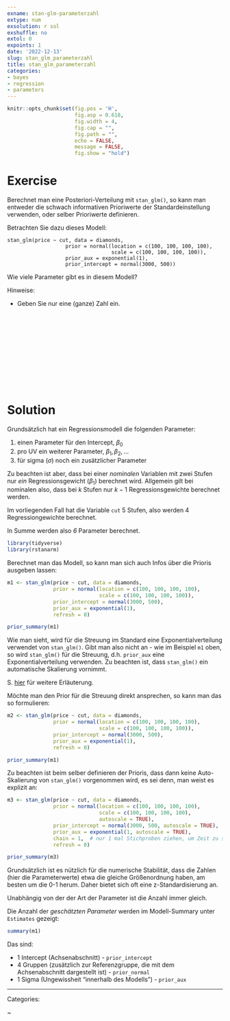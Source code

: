 ```yaml
---
exname: stan-glm-parameterzahl
extype: num
exsolution: r sol
exshuffle: no
extol: 0
expoints: 1
date: '2022-12-13'
slug: stan_glm_parameterzahl
title: stan_glm_parameterzahl
categories:
- bayes
- regression
- parameters
---
```






```r
knitr::opts_chunk$set(fig.pos = 'H',
                      fig.asp = 0.618,
                      fig.width = 4,
                      fig.cap = "", 
                      fig.path = "",
                      echo = FALSE,
                      message = FALSE,
                      fig.show = "hold")
```






# Exercise


Berechnet man eine Posteriori-Verteilung mit `stan_glm()`, 
so kann man entweder die schwach informativen Prioriwerte der Standardeinstellung verwenden, 
oder selber Prioriwerte definieren.

Betrachten Sie dazu dieses Modell:

```
stan_glm(price ~ cut, data = diamonds, 
                   prior = normal(location = c(100, 100, 100, 100),
                                  scale = c(100, 100, 100, 100)),
                   prior_aux = exponential(1),
                   prior_intercept = normal(3000, 500))
```

Wie viele Parameter gibt es in diesem Modell?

Hinweise:

- Geben Sie nur eine (ganze) Zahl ein.



</br>
</br>
</br>
</br>
</br>
</br>
</br>
</br>
</br>
</br>

# Solution


Grundsätzlich hat ein Regressionsmodell die folgenden Parameter:

1. einen Parameter für den Intercept, $\beta_0$
2. pro UV ein weiterer Parameter, $\beta_1, \beta_2, \ldots$
3. für sigma ($\sigma$) noch ein zusätzlicher Parameter

Zu beachten ist aber, dass bei einer *nominalen* Variablen mit zwei Stufen nur *ein* Regressionsgewicht ($\beta_1$) berechnet wird. Allgemein gilt bei nominalen also, dass bei $k$ Stufen nur $k-1$ Regressionsgewichte berechnet werden.

Im vorliegenden Fall hat die Variable `cut` 5 Stufen, also werden 4 Regressiongewichte berechnet.

In Summe werden also *6* Parameter berechnet.




```r
library(tidyverse)
library(rstanarm)
```





Berechnet man das Modell, 
so kann man sich auch Infos über die Prioris ausgeben lassen:


```r
m1 <- stan_glm(price ~ cut, data = diamonds, 
               prior = normal(location = c(100, 100, 100, 100),
                              scale = c(100, 100, 100, 100)),
               prior_intercept = normal(3000, 500),
               prior_aux = exponential(1),
               refresh = 0)

prior_summary(m1)
```

Wie man sieht, 
wird für die Streuung im Standard eine Exponentialverteilung verwendet von `stan_glm()`. 
Gibt man also nicht an - wie im Beispiel `m1` oben, 
so wird `stan_glm()` für die Streuung, d.h. `prior_aux` eine Exponentialverteilung verwenden.
Zu beachten ist, dass `stan_glm()` ein automatische Skalierung vornimmt.

S. [hier](http://mc-stan.org/rstanarm/articles/priors.html#auxiliary-parameters) für weitere Erläuterung.

Möchte man den Prior für die Streuung direkt ansprechen, so kann man das so formulieren:

```r
m2 <- stan_glm(price ~ cut, data = diamonds, 
               prior = normal(location = c(100, 100, 100, 100),
                              scale = c(100, 100, 100, 100)),
               prior_intercept = normal(3000, 500),
               prior_aux = exponential(1),
               refresh = 0)

prior_summary(m1)
```

Zu beachten ist beim selber definieren der Prioris,
dass dann keine Auto-Skalierung von `stan_glm()` vorgenommen wird,
es sei denn, man weist es explizit an:

```r
m3 <- stan_glm(price ~ cut, data = diamonds, 
               prior = normal(location = c(100, 100, 100, 100),
                              scale = c(100, 100, 100, 100),
                              autoscale = TRUE),
               prior_intercept = normal(3000, 500, autoscale = TRUE),
               prior_aux = exponential(1, autoscale = TRUE),
               chain = 1,  # nur 1 mal Stichproben ziehen, um Zeit zu sparen
               refresh = 0)

prior_summary(m3)
```

Grundsätzlich ist es nützlich für die numerische Stabilität,
dass die Zahlen (hier die Parameterwerte) etwa die gleiche Größenordnung haben,
am besten um die 0-1 herum.
Daher bietet sich oft eine z-Standardisierung an.


Unabhängig von der der Art der Parameter ist die Anzahl immer gleich.

Die Anzahl der *geschätzten Parameter* werden im Modell-Summary 
unter `Estimates` gezeigt:


```r
summary(m1)
```


Das sind:

- 1 Intercept (Achsenabschnitt) - `prior_intercept`
- 4 Gruppen (zusätzlich zur Referenzgruppe, die mit dem Achsenabschnitt dargestellt ist) - `prior_normal`
- 1 Sigma (Ungewissheit "innerhalb des Modells") - `prior_aux`





---

Categories: 

~

